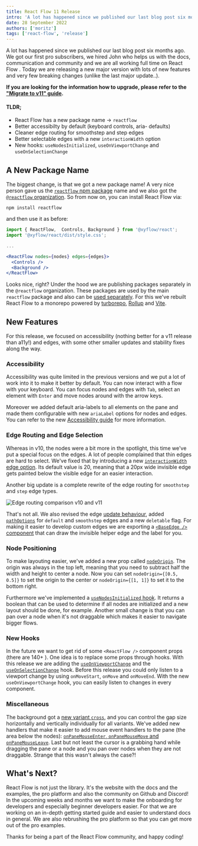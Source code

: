 ```yaml
---
title: React Flow 11 Release
intro: 'A lot has happened since we published our last blog post six months ago. We got our first pro subscribers, we hired John who helps us with the docs, communication and community and we are all working full time on React Flow 🥳. Today we are releasing a new major version with lots of new features and very few breaking changes.'
date: 28 September 2022
authors: ['moritz']
tags: ['react-flow', 'release']
---
```



<BlogPostLayout>
A lot has happened since we published our last blog post six months ago. We got our first pro subscribers, we hired John who helps us with the docs, communication and community and we are all working full time on React Flow <Emoji content="🥳" />. Today we are releasing a new major version with lots of new features and very few breaking changes (unlike the last major update..).

**If you are looking for the information how to upgrade, please refer to the ["Migrate to v11" guide](https://reactflow.dev/learn/troubleshooting/migrate-to-v11/).**

#### TLDR;

- React Flow has a new package name -> `reactflow`
- Better accessibilty by default (keyboard controls, aria- defaults)
- Cleaner edge routing for smoothstep and step edges
- Better selectable edges with a new `interactionWidth` option
- New hooks: `useNodesInitialized`, `useOnViewportChange` and `useOnSelectionChange`

## <Emoji content="🎉" /> A New Package Name

The biggest change, is that we got a new package name! A very nice person gave us the [`reactflow` npm package](https://www.npmjs.com/reactflow) name and we also got the [`@reactflow` organization](https://www.npmjs.com/org/reactflow). So from now on, you can install React Flow via:

```shell
npm install reactflow
```

and then use it as before:

```jsx
import { ReactFlow,  Controls, Background } from '@xyflow/react';
import '@xyflow/react/dist/style.css';

...

<ReactFlow nodes={nodes} edges={edges}>
  <Controls />
  <Background />
</ReactFlow>
```

Looks nice, right? Under the hood we are publishing packages separately in the `@reactflow` organization. These packages are used by the main `reactflow` package and also can be [used separately](https://reactflow.dev/learn/concepts/packages/). For this we've rebuilt React Flow to a monorepo powered by [turborepo](https://turborepo.org/), [Rollup](https://rollupjs.org/) and [Vite](https://vitejs.dev/).

## <Emoji content="✨" /> New Features

For this release, we focused on accessibility (nothing better for a v11 release than a11y!) and edges, with some other smaller updates and stability fixes along the way.

### Accessibility

Accessibility was quite limited in the previous versions and we put a lot of work into it to make it better by default. You can now interact with a flow with your keyboard. You can focus nodes and edges with `Tab`, select an element with `Enter` and move nodes around with the arrow keys.

Moreover we added default aria-labels to all elements on the pane and made them configurable with new `ariaLabel` options for nodes and edges. You can refer to the new [Accessibility guide](https://reactflow.dev/learn/advanced-use/accessibility) for more information.

### Edge Routing and Edge Selection

Whereas in v10, the nodes were a bit more in the spotlight, this time we've put a special focus on the edges. A lot of people complained that thin edges are hard to select. We've fixed that by introducing a new [`interactionWidth` edge option](https://reactflow.dev/api-reference/types/edge). Its default value is 20, meaning that a 20px wide invisible edge gets painted below the visible edge for an easier interaction.

Another big update is a complete rewrite of the edge routing for `smoothstep` and `step` edge types.

<Bleed>
  <Image
    src="/img/blog/v11/rf-edge-routing.png"
    alt="Edge routing comparison v10 and v11"
    width={800}
    height={615}
    wide
  />
</Bleed>

That's not all. We also revised the edge [update behaviour](https://twitter.com/reactflowdev/status/1564966917517021184), added [`pathOptions`](https://reactflow.dev/api-reference/types/edge) for `default` and `smoothstep` edges and a new `deletable` flag. For making it easier to develop custom edges we are exporting a [`<BaseEdge />` component](https://reactflow.dev/api-reference/components/base-edge) that can draw the invisible helper edge and the label for you.

### Node Positioning

To make layouting easier, we've added a new prop called [`nodeOrigin`](https://reactflow.dev/api-reference/react-flow). The origin was always in the top left, meaning that you need to subtract half the width and height to center a node. Now you can set `nodeOrigin={[0.5, 0.5]}` to set the origin to the center or `nodeOrigin={[1, 1]}` to set it to the bottom right.

Furthermore we've implemented a [`useNodesInitialized` hook](https://reactflow.dev/api-reference/hooks/use-nodes-initialized). It returns a boolean that can be used to determine if all nodes are initialized and a new layout should be done, for example. Another small change is that you can pan over a node when it's not draggable which makes it easier to navigate bigger flows.

### New Hooks

In the future we want to get rid of some `<ReactFlow />` component props (there are 140+ <Emoji content="😵‍💫" />). One idea is to replace some props through hooks. With this release we are adding the [`useOnViewportChange`](https://reactflow.dev/api-reference/hooks/use-on-viewport-change) and the [`useOnSelectionChange`](https://reactflow.dev/api-reference/hooks/use-on-selection-change) hook. Before this release you could only listen to a viewport change by using `onMoveStart`, `onMove` and `onMoveEnd`. With the new `useOnViewportChange` hook, you can easily listen to changes in every component.

### Miscellaneous

The background got a [new variant `cross`](https://reactflow.dev/api-reference/components/background/#prop-types), and you can control the gap size horizontally and vertically individually for all variants. We've added new handlers that make it easier to add mouse event handlers to the pane (the area below the nodes): [`onPaneMouseEnter`, `onPaneMouseMove` and `onPaneMouseLeave`](https://reactflow.dev/api-reference/react-flow/#pane). Last but not least the cursor is a grabbing hand while dragging the pane or a node and you pan over nodes when they are not draggable. Strange that this wasn't always the case?!

## What's Next?

React Flow is not just the library. It's the website with the docs and the examples, the pro platform and also the community on Github and Discord! In the upcoming weeks and months we want to make the onboarding for developers and especially beginner developers easier. For that we are working on an in-depth getting started guide and easier to understand docs in general. We are also rebrushing the pro platform so that you can get more out of the pro examples.

Thanks for being a part of the React Flow community, and happy coding! <Emoji content="✌🏻" />

</BlogPostLayout>
